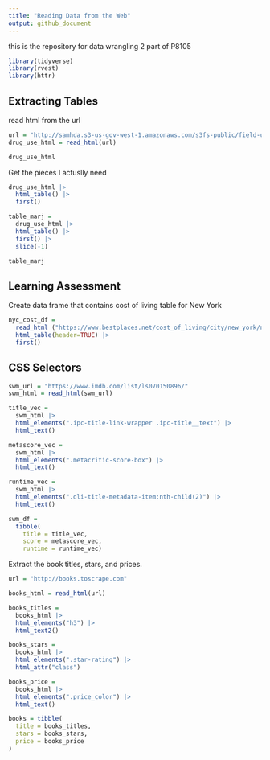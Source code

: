 ```yaml
---
title: "Reading Data from the Web"
output: github_document
---
```

this is the repository for data wrangling 2 part of P8105

```r
library(tidyverse)
library(rvest)
library(httr)
```

## Extracting Tables
read html from the url
```r
url = "http://samhda.s3-us-gov-west-1.amazonaws.com/s3fs-public/field-uploads/2k15StateFiles/NSDUHsaeShortTermCHG2015.htm"
drug_use_html = read_html(url)

drug_use_html
```

Get the pieces I actuslly need
```r
drug_use_html |>
  html_table() |>
  first()
```


```r
table_marj = 
  drug_use_html |> 
  html_table() |> 
  first() |>
  slice(-1) 

table_marj
```

## Learning Assessment
Create data frame that contains cost of living table for New York
```r
nyc_cost_df =
  read_html ("https://www.bestplaces.net/cost_of_living/city/new_york/new_york") |>
  html_table(header=TRUE) |>
  first()
```

## CSS Selectors
```r
swm_url = "https://www.imdb.com/list/ls070150896/"
swm_html = read_html(swm_url)
```

```r
title_vec = 
  swm_html |>
  html_elements(".ipc-title-link-wrapper .ipc-title__text") |>
  html_text()

metascore_vec = 
  swm_html |>
  html_elements(".metacritic-score-box") |>
  html_text()

runtime_vec = 
  swm_html |>
  html_elements(".dli-title-metadata-item:nth-child(2)") |>
  html_text()

swm_df = 
  tibble(
    title = title_vec,
    score = metascore_vec,
    runtime = runtime_vec)
```

Extract the book titles, stars, and prices.
```r
url = "http://books.toscrape.com"

books_html = read_html(url)

books_titles = 
  books_html |>
  html_elements("h3") |>
  html_text2()

books_stars = 
  books_html |>
  html_elements(".star-rating") |>
  html_attr("class")

books_price = 
  books_html |>
  html_elements(".price_color") |>
  html_text()

books = tibble(
  title = books_titles,
  stars = books_stars,
  price = books_price
)
```

